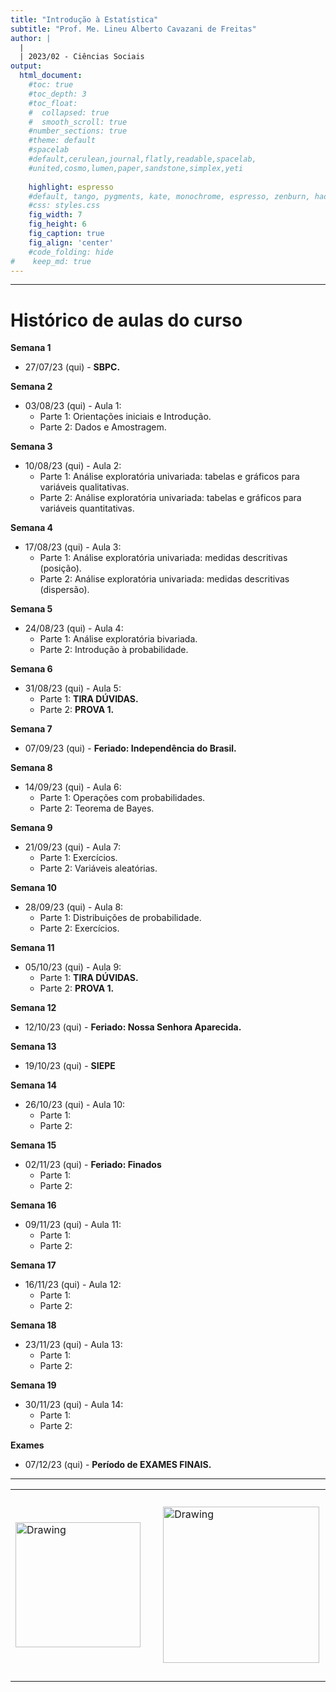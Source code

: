 ```yaml
---
title: "Introdução à Estatística"
subtitle: "Prof. Me. Lineu Alberto Cavazani de Freitas"
author: |
  |
  | 2023/02 - Ciências Sociais
output:
  html_document:                    
    #toc: true                       
    #toc_depth: 3                    
    #toc_float:                      
    #  collapsed: true
    #  smooth_scroll: true
    #number_sections: true           
    #theme: default
    #spacelab
    #default,cerulean,journal,flatly,readable,spacelab,
    #united,cosmo,lumen,paper,sandstone,simplex,yeti
    
    highlight: espresso
    #default, tango, pygments, kate, monochrome, espresso, zenburn, haddock, and textmate
    #css: styles.css                
    fig_width: 7                    
    fig_height: 6                   
    fig_caption: true               
    fig_align: 'center'
    #code_folding: hide              
#    keep_md: true
---
```


---

# Histórico de aulas do curso

**Semana 1**

 - 27/07/23 (qui) - **SBPC.**

**Semana 2**

 - 03/08/23 (qui) - Aula 1:
    - Parte 1: Orientações iniciais e Introdução.
    - Parte 2: Dados e Amostragem.
    
**Semana 3**

 - 10/08/23 (qui) - Aula 2:
    - Parte 1: Análise exploratória univariada: tabelas e gráficos para variáveis qualitativas.
    - Parte 2: Análise exploratória univariada: tabelas e gráficos para variáveis quantitativas.
    
**Semana 4**

 - 17/08/23 (qui) - Aula 3:
    - Parte 1: Análise exploratória univariada: medidas descritivas (posição).
    - Parte 2: Análise exploratória univariada: medidas descritivas (dispersão).
    
**Semana 5**

 - 24/08/23 (qui) - Aula 4:
    - Parte 1: Análise exploratória bivariada.
    - Parte 2: Introdução à probabilidade.
    
**Semana 6**

 - 31/08/23 (qui) - Aula 5:
    - Parte 1: **TIRA DÚVIDAS.**
    - Parte 2: **PROVA 1.**
    
**Semana 7**

 - 07/09/23 (qui) - **Feriado: Independência do Brasil.**
    
**Semana 8**

 - 14/09/23 (qui) - Aula 6:
    - Parte 1: Operações com probabilidades.
    - Parte 2: Teorema de Bayes.
    
**Semana 9**

 - 21/09/23 (qui) - Aula 7:
    - Parte 1: Exercícios.
    - Parte 2: Variáveis aleatórias.
    
**Semana 10**

 - 28/09/23 (qui) - Aula 8:
    - Parte 1: Distribuições de probabilidade.
    - Parte 2: Exercícios.
    
**Semana 11**

 - 05/10/23 (qui) - Aula 9:
    - Parte 1: **TIRA DÚVIDAS.**
    - Parte 2: **PROVA 1.**
    
**Semana 12**

 - 12/10/23 (qui) - **Feriado: Nossa Senhora Aparecida.**
    
**Semana 13**

 - 19/10/23 (qui) -  **SIEPE**
    
**Semana 14**

 - 26/10/23 (qui) - Aula 10:
    - Parte 1:
    - Parte 2:
    
**Semana 15**

 - 02/11/23 (qui) - **Feriado: Finados**
    - Parte 1:
    - Parte 2:
    
**Semana 16**

 - 09/11/23 (qui) - Aula 11:
    - Parte 1:
    - Parte 2:
    
**Semana 17**

 - 16/11/23 (qui) - Aula 12:
    - Parte 1:
    - Parte 2:
    
**Semana 18**

 - 23/11/23 (qui) - Aula 13:
    - Parte 1:
    - Parte 2:
    
**Semana 19**

 - 30/11/23 (qui) - Aula 14:
    - Parte 1:
    - Parte 2:
    
**Exames**

 - 07/12/23 (qui) - **Período de EXAMES FINAIS.**

---

<center>

<table><tr>

<td> <img src="img/ufpr-transparent-600px.png" alt="Drawing" style="width: 200px;"/> </td>

<td> &nbsp; &nbsp; &nbsp; &nbsp; &nbsp; &nbsp; </td>

<td> <img src="img/dest-texto-2.png" alt="Drawing" style="width: 250px;"/> </td>

<td> &nbsp; &nbsp; &nbsp; &nbsp; &nbsp; &nbsp; </td>

<td> <img src="img/leg.png" alt="Drawing" style="width: 300px;"/> </td>

</center>


<div class="tocify-extend-page" data-unique="tocify-extend-page" style="height: 0;"></div>